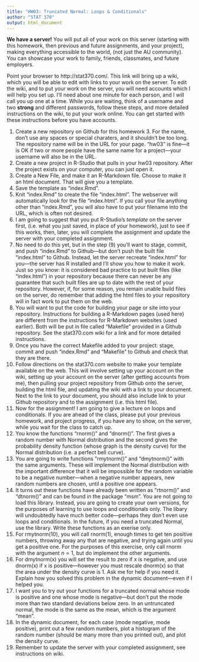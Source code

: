 ```yaml
---
title: "HW03: Truncated Normal: Loops & Conditionals"
author: "STAT 370"
output: html_document
---
```


**We have a server!**  You will put all of your work on this server (starting with this homework, then previous and future assignments, and your project), making everything accessible to the world, (not just the AU community).  You can showcase your work to family, friends, classmates, and future employers.

Point your browser to http://stat370.com/.  This link will bring up a wiki, which you will be able to edit with links to your work on the server.  To edit the wiki, and to put your work on the server, you will need accounts which I will help you set up.  I'll need about one minute for each person, and I will call you up one at a time.  While you are waiting, think of a username and two **strong** and different passwords, follow these steps, and more detailed instructions on the wiki, to put your work online.  You can get started with these instructions before you have accounts.

1. Create a new repository on Github for this homework 3.  For the name, don't use any spaces or special charaters, and it shouldn't be too long.  The repository name will be in the URL for your page.   "hw03" is fine---it is OK if two or more people have the same name for a project---your username will also be in the URL.
2. Create a new project in R-Studio that pulls in your hw03 repository.  After the project exists on your computer, you can just open it.
3. Create a New File, and make it an R-Markdown file.  Choose to make it an html document. That will give you a template.
4. Save the template as "index.Rmd".
5. Knit "index.Rmd" to create the file "index.html".  The webserver will automatically look for the file "index.html".  If you call your file anything other than "index.Rmd", you will also have to put your filename into the URL, which is often not desired.  
6. I am going to suggest that you put R-Studio's _template_ on the server first, (i.e. what you just saved, in place of your homework), just to see if this works, then, later, you will complete the assignment and update the server with your completed assignment.
7. No need to do this yet, but in the step (9) you'll want to stage, commit, and push "index.Rmd" to Github---but don't push the built file "index.html" to Github.  Instead, let the server recreate "index.html" for you---the server has R installed and I'll show you how to make it work.  Just so you know: it is considered bad practice to put built files (like "index.html") in your repository because there can never be any guarantee that such built files are up to date with the rest of your repository.  However, if, for some reason, you remain unable build files on the server, do remember that adding the html files to your repository will in fact work to put them on the web.
8. You will want to put the code for building your page or site into your repository.  Instructions for building a R-Markdown pages (used here) are different from the instructions for R-Markdown websites (used earlier).  Both will be put in file called "Makefile" provided in a Github repository.  See the stat370.com wiki for a link and for more detailed instructions.
9. Once you have the correct Makefile added to your project: stage, commit and push "index.Rmd" and "Makefile" to Github and check that they are there.
10. Follow directions on the stat370.com website to make your template available on the web.  This will involve setting up your account on the wiki, setting up your account on the server (after getting accounts from me), then pulling your project repository from Github onto the server, building the html file, and updating the wiki with a link to your document.  Next to the link to your document, you should also include link to your Github repository and to the assignment (i.e. this html file).
11. Now for the assignment!  I am going to give a lecture on loops and conditionals.  If you are ahead of the class, please put your previous homework, and project progress, if you have any to show, on the server, while you wait for the class to catch up.
12. You know the functions "rnorm()" and "dnorm()".  The first gives a random number with Normal distribution and the second gives the probability density function (whose graph is the density curve) for the Normal distribution (i.e. a perfect bell curve).
13. You are going to write functions "rmytnorm()" and "dmytnorm()" with the same arguments.  These will implement the Normal distribution with the important difference that it will be impossible for the random variable to be a negative number---when a negative number appears, new random numbers are chosen, until a positive one appears.
14. It turns out these functions have already been written as "rtnorm()" and "dtnorm()" and can be found in the package "msm".  You are not going to load this library.  Instead, you are going to create your own versions, for the purposes of learning to use loops and conditionals only.  The libary will undoubtedly have much better code---perhaps they don't even use loops and conditionals.  In the future, if you need a truncated Normal, use the library.  Write these functions as an exerise only.
15. For rmytnorm(10), you will call rnorm(1), enough times to get ten positive numbers, throwing away any that are negative, and trying again until you get a positive one.  For the purposes of this exercise, only call rnorm with the argument $n=1$, but do implement the other arguments.
16. For dmytnorm(x) you will set the result to zero if x is negative, and use dnorm(x) if x is positive---however you must rescale dnorm(x) so that the area under the density curve is 1.  Ask me for help if you need it.  Explain how you solved this problem in the dynamic document---even if I helped you.
17. I want you to try out your functions for a truncated normal whose mode is positive and one whose mode is negative---but don't put the mode more than two standard deviations below zero.  In an untruncated normal, the mode is the same as the mean, which is the argument "mean".
18.  In the dynamic document, for each case (mode negative, mode positive), print out a few random numbers, plot a histogram of the random number (should be many more than you printed out), and plot the density curve.
19.  Remember to update the server with your completed assignment, see instructions on wiki.